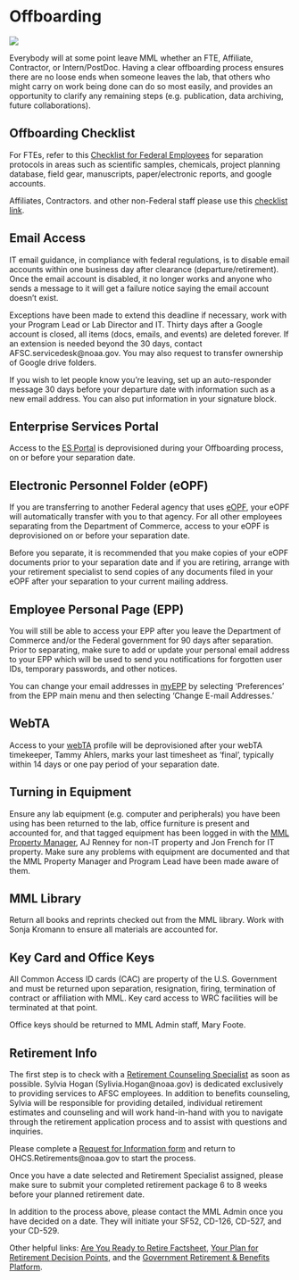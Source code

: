 # Offboarding {#offboarding} 

![](img/so_long.jpg)

Everybody will at some point leave MML whether an FTE, Affiliate, Contractor, or Intern/PostDoc. Having a clear offboarding process ensures there are no loose ends when someone leaves the lab, that others who might carry on work being done can do so most easily, and provides an opportunity to clarify any remaining steps (e.g. publication, data archiving, future collaborations).  

## Offboarding Checklist

For FTEs, refer to this [Checklist for Federal Employees](https://drive.google.com/file/d/17hBFFWaAImoVNqHfPJmoAKqGqs8rD1Q2/view) for separation protocols in areas such as scientific samples, chemicals, project planning database, field gear, manuscripts, paper/electronic reports, and google accounts. 

Affiliates, Contractors. and other non-Federal staff please use this [checklist link](https://drive.google.com/file/d/1BdNN2rvgwdyUAuk_9cOlRGw5_ik6K37Q/view).

## Email Access 

IT email guidance, in compliance with federal regulations, is to disable email accounts within one business day after clearance (departure/retirement). Once the email account is disabled, it no longer works and anyone who sends a message to it will get a failure notice saying the email account doesn’t exist. 

Exceptions have been made to extend this deadline if necessary, work with your Program Lead or Lab Director and IT. Thirty days after a Google account is closed, all items (docs, emails, and events) are deleted forever. If an extension is needed beyond the 30 days, contact AFSC.servicedesk@noaa.gov. You may also request to transfer ownership of Google drive folders. 

If you wish to let people know you’re leaving, set up an auto-responder message 30 days before your departure date with information such as a new email address. You can also put information in your signature block.  

## Enterprise Services Portal

Access to the [ES Portal](https://enterpriseservices.servicenowservices.com/esc?id=kb_article_view&sysparm_article=KB0012529) is deprovisioned during your Offboarding process, on or before your separation date. 

## Electronic Personnel Folder (eOPF)

If you are transferring to another Federal agency that uses [eOPF](https://www.commerce.gov/hr/hccs/services/eopf), your eOPF will automatically transfer with you to that agency. For all other employees separating from the Department of Commerce, access to your eOPF is deprovisioned on or before your separation date. 

Before you separate, it is recommended that you make copies of your eOPF documents prior to your separation date and if you are retiring, arrange with your retirement specialist to send copies of any documents filed in your eOPF after your separation to your current mailing address.  

## Employee Personal Page (EPP)

You will still be able to access your EPP after you leave the Department of Commerce and/or the Federal government for 90 days after separation. Prior to separating, make sure to add or update your personal email address to your EPP which will be used to send you notifications for forgotten user IDs, temporary passwords, and other notices. 

You can change your email addresses in [myEPP](https://www.commerce.gov/hr/employees) by selecting ‘Preferences’ from the EPP main menu and then selecting ‘Change E-mail Addresses.’  
  
## WebTA

Access to your [webTA](https://www.commerce.gov/hr/employees/compensation/webta) profile will be deprovisioned after your webTA timekeeper, Tammy Ahlers, marks your last timesheet as ‘final’, typically within 14 days or one pay period of your separation date.    

## Turning in Equipment

Ensure any lab equipment (e.g. computer and peripherals) you have been using has been returned to the lab, office furniture is present and accounted for, and that tagged equipment has been logged in with the [MML Property Manager](https://sites.google.com/noaa.gov/myafsc/administrative/property-management), AJ Renney for non-IT property and Jon French for IT property. Make sure any problems with equipment are documented and that the MML Property Manager and Program Lead have been made aware of them.  

## MML Library

Return all books and reprints checked out from the MML library. Work with Sonja Kromann to ensure all materials are accounted for.  

## Key Card and Office Keys

All Common Access ID cards (CAC) are property of the U.S. Government and must be returned upon separation, resignation, firing, termination of contract or affiliation with MML. Key card access to WRC facilities will be terminated at that point. 

Office keys should be returned to MML Admin staff, Mary Foote. 

## Retirement Info

The first step is to check with a [Retirement Counseling Specialist](https://sites.google.com/noaa.gov/ohcs/contacts-roles/office-of-human-capital-services/workforce-relations-division/retirement-counseling-branch) as soon as possible.  Sylvia Hogan (Sylivia.Hogan@noaa.gov) is dedicated exclusively to providing services to AFSC employees. In addition to benefits counseling, Sylvia will be responsible for providing detailed, individual retirement estimates and counseling and will work hand-in-hand with you to navigate through the retirement application process and to assist with questions and inquiries. 

Please complete a [Request for Information form](https://drive.google.com/file/d/1ZRuiwZExNU4wNdElZ8-UdDuQbcNv5htQ/view) and return to OHCS.Retirements@noaa.gov to start the process.

Once you have a date selected and Retirement Specialist assigned, please make sure to submit your completed retirement package 6 to 8 weeks before your planned retirement date.

In addition to the process above, please contact the MML Admin once you have decided on a date. They will initiate your SF52, CD-126, CD-527, and your CD-529.

Other helpful links: [Are You Ready to Retire Factsheet](https://drive.google.com/file/d/19qhKweyxDZLqp2rLjzVtlpsRvVjc8KyI/view), [Your Plan for Retirement Decision Points](https://drive.google.com/file/d/1DH1c79OxQdlf-SfBpwSNAsLHbtTd9Ema/view), and the [Government Retirement & Benefits Platform](https://platform.grbinc.com/app/employee?license=1057).
